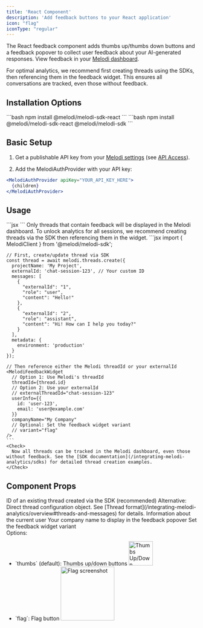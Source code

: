```yaml
---
title: 'React Component'
description: 'Add feedback buttons to your React application'
icon: "flag"
iconType: "regular"
---
```


The React feedback component adds thumbs up/thumbs down buttons and a feedback popover to collect user feedback about your AI-generated responses. View feedback in your [Melodi dashboard](https://app.melodi.fyi).

<Note>
  For optimal analytics, we recommend first creating threads using the SDKs, then referencing them 
  in the feedback widget. This ensures all conversations are tracked, even those without feedback.
</Note>

## Installation Options

<Tabs>
  <Tab title="Widget Only">
    ```bash
    npm install @melodi/melodi-sdk-react
    ```
  </Tab>
  <Tab title="Widget + SDK (Recommended)">
    ```bash
    npm install @melodi/melodi-sdk-react @melodi/melodi-sdk
    ```
  </Tab>
</Tabs>

## Basic Setup

1. Get a publishable API key from your [Melodi settings](https://app.melodi.fyi/admin/settings) (see [API Access](/pages/api-access)).

2. Add the MelodiAuthProvider with your API key:
```jsx
<MelodiAuthProvider apiKey="YOUR_API_KEY_HERE">
  {children}
</MelodiAuthProvider>
```

## Usage

<Tabs>
  <Tab title="Widget Only">
    ```jsx
    <MelodiFeedbackWidget
      thread={{
        messages: [
          {
            role: 'user',
            content: 'Hello!',
          },
          {
            role: 'assistant',
            content: 'Hi! How can I help you today?',
          }
        ],
        projectName: 'My Project',
        metadata: {
          environment: 'production',
          feature: 'chat'
        }
      }}
      userInfo={{
        id: 'user-123',
        email: 'user@example.com'
      }}
      companyName="My Company"
      // Optional: Set the feedback widget variant
      // variant="flag"
    />
    ```
    <Warning>Only threads that contain feedback will be displayed in the Melodi dashboard. To unlock analytics for all sessions, we recommend creating threads via the SDK then referencing them in the widget.</Warning>
  </Tab>
  <Tab title="Widget + SDK (Recommended)">
    ```jsx
    import { MelodiClient } from '@melodi/melodi-sdk';

    // First, create/update thread via SDK
    const thread = await melodi.threads.create({
      projectName: 'My Project',
      externalId: 'chat-session-123', // Your custom ID
      messages: [
        {
          "externalId": "1",
          "role": "user",
          "content": "Hello!"
        },
        {
          "externalId": "2",
          "role": "assistant",
          "content": "Hi! How can I help you today?"
        }
      ],
      metadata: {
        environment: 'production'
      }
    });

    // Then reference either the Melodi threadId or your externalId
    <MelodiFeedbackWidget
      // Option 1: Use Melodi's threadId
      threadId={thread.id}
      // Option 2: Use your externalId
      // externalThreadId="chat-session-123"
      userInfo={{
        id: 'user-123',
        email: 'user@example.com'
      }}
      companyName="My Company"
      // Optional: Set the feedback widget variant
      // variant="flag"
    />
    ```
    <Check>
      Now all threads can be tracked in the Melodi dashboard, even those without feedback. See the [SDK documentation](/integrating-melodi-analytics/sdks) for detailed thread creation examples.
    </Check>
  </Tab>
</Tabs>



## Component Props

<ResponseField name="threadId" type="string">
  ID of an existing thread created via the SDK (recommended)
</ResponseField>

<ResponseField name="thread" type="ThreadProps">
  Alternative: Direct thread configuration object. See [Thread format](/integrating-melodi-analytics/overview#threads-and-messages) for details.
</ResponseField>

<ResponseField name="userInfo" type="UserInfo" required>
  Information about the current user
</ResponseField>

<ResponseField name="companyName" type="string" required>
  Your company name to display in the feedback popover
</ResponseField>

<ResponseField name="variant" type="string">
  Set the feedback widget variant<br />
  Options:
  <ul>
    <li>
      `thumbs` (default): Thumbs up/down buttons
      <img src="/images/thumbs.png" alt="Thumbs Up/Down screenshot" width="64px"/>
    </li>
    <li>
      `flag`: Flag button
      <img src="/images/flag.png" alt="Flag screenshot" width="142px"/>
    </li>
  </ul>
</ResponseField>
